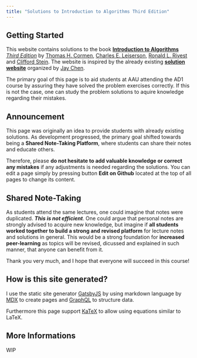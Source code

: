 ```yaml
---
title: "Solutions to Introduction to Algorithms Third Edition"
---
```


## Getting Started

This website contains solutions to the book [**Introduction to Algorithms** _Third Edition_](https://mitpress.mit.edu/books/introduction-algorithms-third-edition) by [Thomas H. Cormen](https://mitpress.mit.edu/contributors/thomas-h-cormen), [Charles E. Leiserson](https://mitpress.mit.edu/contributors/charles-e-leiserson), [Ronald L. Rivest](https://mitpress.mit.edu/contributors/ronald-l-rivest) and [Clifford Stein](https://mitpress.mit.edu/contributors/clifford-stein). The website is inspired by the already existing **[solution website](https://walkccc.github.io/CLRS/)** organized by [Jay Chen](https://github.com/walkccc).

The primary goal of this page is to aid students at AAU attending the AD1 course by assuring they have solved the problem exercises correctly. If this is not the case, one can study the problem solutions to aquire knowledge regarding their mistakes.

## Announcement

This page was originally an idea to provide students with already existing solutions. As development progressed, the primary goal shifted towards being a **Shared Note-Taking Platform**, where students can share their notes and educate others.

Therefore, please **do not hesitate to add valuable knowledge or correct any mistakes** if any adjustments is needed regarding the solutions. You can edit a page simply by pressing button **Edit on Github** located at the top of all pages to change its content.

## Shared Note-Taking

As students attend the same lectures, one could imagine that notes were duplicated. _**This is not efficient**_. One could argue that personal notes are strongly advised to acquire new knowledge, but imagine if **all students worked together to build a strong and revised platform** for lecture notes and solutions in general. This would be a strong foundation for **increased peer-learning** as topics will be revised, dicussed and explained in such manner, that anyone can benefit from it.

Thank you very much, and I hope that everyone will succeed in this course!

## How is this site generated?

I use the static site generator [GatsbyJS](https://www.gatsbyjs.org/) by using markdown language by [MDX](https://www.gatsbyjs.org/packages/gatsby-plugin-mdx/) to create pages and [GraphQL](https://graphql.org/) to structure data.

Furthermore this page support [KaTeX](https://www.gatsbyjs.org/packages/gatsby-remark-katex/) to allow using equations similar to LaTeX.

## More Informations

WIP
